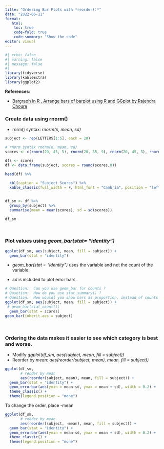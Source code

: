 ```yaml
---
title: "Ordering Bar Plots with *reorder()*"
date: "2022-06-11"
format: 
   html:
    toc: true
    code-fold: true
    code-summary: "Show the code"
editor: visual
--- 
```


```r
#| echo: false
#| warning: false
#| message: false 
#| 
library(tidyverse) 
library(kableExtra)
library(ggplot2)

```


**References**: 

* [Bargraph in R , Arrange bars of barplot using R and GGplot by Rajendra Choure](https://www.youtube.com/watch?v=nQDURKIF4og&list=PLfAzV0jqypOhtjvLvYyMG-6_viNCKLLXP&index=4)  


### Create data using rnorm()  

* rorm() syntax:  *rnorm(n, mean, sd)*
```r
subject <- rep(LETTERS[1:5], each = 20)

# rnorm syntax rnorm(n, mean, sd)
scores <- c(rnorm(20, 45, 5), rnorm(20, 35, 9), rnorm(20, 45, 3), rnorm(20, 28,5), rnorm(20,31,8)) 

dfs <- scores
df <- data.frame(subject, scores = round(scores,0))

head(df) %>% 
 
  kbl(caption = "Subject Scores") %>% 
  kable_classic(full_width = F, html_font = "Cambria", position = "left")  
  
```

```r

df_sm <- df %>% 
  group_by(subject) %>% 
  summarise(mean = mean(scores), sd = sd(scores)) 

df_sm
```

<br>  

### Plot values using *geom_bar(stat= "identity")*    
```r
ggplot(df_sm, aes(subject, mean, fill = subject)) +
  geom_bar(stat = "identity")
```



- *geom_bar(stat = "identity")* uses the variable and not the count of the variable.  

- *sd* is included to plot error bars  
```r

# Question:  Can you use geom_bar for counts ? 
# Qusetion:  How do you use stat_summary() ? 
# Question:  How wouldl you show bars as proportion, instead of counts or values?  
ggplot(df_sm, aes(subject, mean, fill = subject)) +
 # geom_bar(stat_count())
  geom_bar(stat = scores)
geom_bar(inherit.aes = subject)
```  

<br> 

### Ordering the data makes it easier to see which category is best and worse.  

* Modify *ggplot(df_sm, aes(subject, mean, fill = subject))* 
* Reorder by *mean*: *aes(reorder(subject, mean), mean, fill = subject))*
```r

ggplot(df_sm, 
       # reoder by mean 
       aes(reorder(subject, mean), mean, fill = subject)) +
  geom_bar(stat = "identity") +
  geom_errorbar(aes(ymin = mean-sd, ymax = mean + sd), width = 0.2) +
  theme_classic() + 
  theme(legend.position = "none")
```


To change the order, place -mean
```r

ggplot(df_sm, 
       # reoder by mean 
       aes(reorder(subject, -mean), mean, fill = subject)) +
  geom_bar(stat = "identity") +
  geom_errorbar(aes(ymin = mean-sd, ymax = mean + sd), width = 0.2) +
  theme_classic() + 
  theme(legend.position = "none")
```

